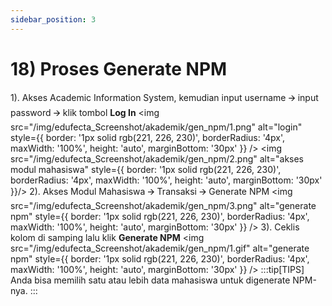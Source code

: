```yaml
---
sidebar_position: 3
---
```


# 18) Proses Generate NPM

1). Akses Academic Information System, kemudian input username 🡪 input password 🡪 klik tombol **Log In**
<img
  src="/img/edufecta_Screenshot/akademik/gen_npm/1.png"
  alt="login"
  style={{
    border: '1px solid rgb(221, 226, 230)',
    borderRadius: '4px',
    maxWidth: '100%',
    height: 'auto',
    marginBottom: '30px'
  }} />
  <img
  src="/img/edufecta_Screenshot/akademik/gen_npm/2.png"
  alt="akses modul mahasiswa"
  style={{
    border: '1px solid rgb(221, 226, 230)',
    borderRadius: '4px',
    maxWidth: '100%',
    height: 'auto',
    marginBottom: '30px'
  }}/>
2). Akses Modul Mahasiswa 🡪 Transaksi 🡪 Generate NPM
  <img
  src="/img/edufecta_Screenshot/akademik/gen_npm/3.png"
  alt="generate npm"
  style={{
    border: '1px solid rgb(221, 226, 230)',
    borderRadius: '4px',
    maxWidth: '100%',
    height: 'auto',
    marginBottom: '30px'
  }} />
3). Ceklis kolom di samping lalu klik **Generate NPM**
<img
  src="/img/edufecta_Screenshot/akademik/gen_npm/1.gif"
  alt="generate npm"
  style={{
    border: '1px solid rgb(221, 226, 230)',
    borderRadius: '4px',
    maxWidth: '100%',
    height: 'auto',
    marginBottom: '30px'
  }} />
:::tip[TIPS]
Anda bisa memilih satu atau lebih data mahasiswa untuk digenerate NPM-nya.
:::